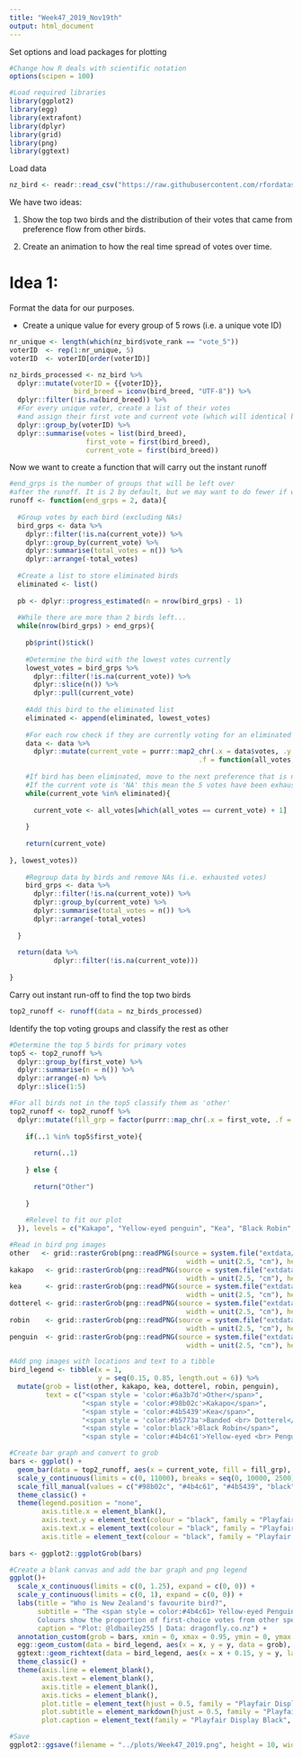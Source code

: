 ```yaml
---
title: "Week47_2019_Nov19th"
output: html_document
---
```


Set options and load packages for plotting

```r

#Change how R deals with scientific notation
options(scipen = 100)

#Load required libraries
library(ggplot2)
library(egg)
library(extrafont)
library(dplyr)
library(grid)
library(png)
library(ggtext)

```

Load data

```r

nz_bird <- readr::read_csv("https://raw.githubusercontent.com/rfordatascience/tidytuesday/master/data/2019/2019-11-19/nz_bird.csv")

```

We have two ideas:

1. Show the top two birds and the distribution of their votes that came from preference flow from other birds.

2. Create an animation to how the real time spread of votes over time.

# Idea 1:

Format the data for our purposes.

- Create a unique value for every group of 5 rows (i.e. a unique vote ID)

```r

nr_unique <- length(which(nz_bird$vote_rank == "vote_5"))
voterID  <- rep(1:nr_unique, 5)
voterID  <- voterID[order(voterID)]

nz_birds_processed <- nz_bird %>% 
  dplyr::mutate(voterID = {{voterID}},
                bird_breed = iconv(bird_breed, "UTF-8")) %>% 
  dplyr::filter(!is.na(bird_breed)) %>% 
  #For every unique voter, create a list of their votes
  #and assign their first vote and current vote (which will identical before runoff)
  dplyr::group_by(voterID) %>% 
  dplyr::summarise(votes = list(bird_breed),
                   first_vote = first(bird_breed),
                   current_vote = first(bird_breed))

```

Now we want to create a function that will carry out the instant runoff

```r

#end_grps is the number of groups that will be left over
#after the runoff. It is 2 by default, but we may want to do fewer if we want to animate the process
runoff <- function(end_grps = 2, data){
  
  #Group votes by each bird (excluding NAs)
  bird_grps <- data %>%
    dplyr::filter(!is.na(current_vote)) %>%
    dplyr::group_by(current_vote) %>% 
    dplyr::summarise(total_votes = n()) %>% 
    dplyr::arrange(-total_votes)
  
  #Create a list to store eliminated birds
  eliminated <- list()
  
  pb <- dplyr::progress_estimated(n = nrow(bird_grps) - 1)
  
  #While there are more than 2 birds left...
  while(nrow(bird_grps) > end_grps){
    
    pb$print()$tick()
    
    #Determine the bird with the lowest votes currently
    lowest_votes = bird_grps %>% 
      dplyr::filter(!is.na(current_vote)) %>% 
      dplyr::slice(n()) %>% 
      dplyr::pull(current_vote)
    
    #Add this bird to the eliminated list
    eliminated <- append(eliminated, lowest_votes)
    
    #For each row check if they are currently voting for an eliminated bird
    data <- data %>% 
      dplyr::mutate(current_vote = purrr::map2_chr(.x = data$votes, .y = data$current_vote,
                                               .f = function(all_votes, current_vote, lowest_votes){
    
    #If bird has been eliminated, move to the next preference that is not eliminated
    #If the current vote is 'NA' this mean the 5 votes have been exhausted
    while(current_vote %in% eliminated){
      
      current_vote <- all_votes[which(all_votes == current_vote) + 1]
      
    }
    
    return(current_vote) 
    
}, lowest_votes))
    
    #Regroup data by birds and remove NAs (i.e. exhausted votes)
    bird_grps <- data %>% 
      dplyr::filter(!is.na(current_vote)) %>% 
      dplyr::group_by(current_vote) %>%
      dplyr::summarise(total_votes = n()) %>%
      dplyr::arrange(-total_votes)
  
  }
  
  return(data %>% 
           dplyr::filter(!is.na(current_vote)))
  
}

```

Carry out instant run-off to find the top two birds

```r

top2_runoff <- runoff(data = nz_birds_processed)

```

Identify the top voting groups and classify the rest as other

```r

#Determine the top 5 birds for primary votes
top5 <- top2_runoff %>% 
  dplyr::group_by(first_vote) %>% 
  dplyr::summarise(n = n()) %>% 
  dplyr::arrange(-n) %>% 
  dplyr::slice(1:5)

#For all birds not in the top5 classify them as 'other'
top2_runoff <- top2_runoff %>% 
  dplyr::mutate(fill_grp = factor(purrr::map_chr(.x = first_vote, .f = ~{
    
    if(..1 %in% top5$first_vote){
      
      return(..1)
      
    } else {
      
      return("Other")
      
    }
    
    #Relevel to fit our plot
  }), levels = c("Kakapo", "Yellow-eyed penguin", "Kea", "Black Robin", "Banded Dotterel", "Other")))

#Read in bird png images
other   <- grid::rasterGrob(png::readPNG(source = system.file("extdata/NZ_birds", "other.png", package = "TidyTuesday", mustWork = TRUE)),
                                            width = unit(2.5, "cm"), height = unit(2.5, "cm"))
kakapo   <- grid::rasterGrob(png::readPNG(source = system.file("extdata/NZ_birds", "kakapo.png", package = "TidyTuesday", mustWork = TRUE)),
                                            width = unit(2.5, "cm"), height = unit(2.5, "cm"))
kea      <- grid::rasterGrob(png::readPNG(source = system.file("extdata/NZ_birds", "kea.png", package = "TidyTuesday", mustWork = TRUE)),
                                            width = unit(2.5, "cm"), height = unit(2.5, "cm"))
dotterel <- grid::rasterGrob(png::readPNG(source = system.file("extdata/NZ_birds", "dotterel.png", package = "TidyTuesday", mustWork = TRUE)),
                                            width = unit(2.5, "cm"), height = unit(2.5, "cm"))
robin    <- grid::rasterGrob(png::readPNG(source = system.file("extdata/NZ_birds", "blackrobin.png", package = "TidyTuesday", mustWork = TRUE)),
                                            width = unit(2.5, "cm"), height = unit(2.5, "cm"))
penguin  <- grid::rasterGrob(png::readPNG(source = system.file("extdata/NZ_birds", "penguin.png", package = "TidyTuesday", mustWork = TRUE)),
                                            width = unit(2.5, "cm"), height = unit(2.5, "cm"))

#Add png images with locations and text to a tibble
bird_legend <- tibble(x = 1,
                      y = seq(0.15, 0.85, length.out = 6)) %>%
  mutate(grob = list(other, kakapo, kea, dotterel, robin, penguin),
         text = c("<span style = 'color:#6a3b7d'>Other</span>",
                  "<span style = 'color:#98b02c'>Kakapo</span>",
                  "<span style = 'color:#4b5439'>Kea</span>",
                  "<span style = 'color:#b5773a'>Banded <br> Dotterel</span>",
                  "<span style = 'color:black'>Black Robin</span>",
                  "<span style = 'color:#4b4c61'>Yellow-eyed <br> Penguin</span>"))

#Create bar graph and convert to grob
bars <- ggplot() +
  geom_bar(data = top2_runoff, aes(x = current_vote, fill = fill_grp), colour = "black", size = 1) +
  scale_y_continuous(limits = c(0, 11000), breaks = seq(0, 10000, 2500), name = "Total votes") +
  scale_fill_manual(values = c("#98b02c", "#4b4c61", "#4b5439", "black", "#b5773a", "#6a3b7d")) +
  theme_classic() +
  theme(legend.position = "none",
        axis.title.x = element_blank(),
        axis.text.y = element_text(colour = "black", family = "Playfair Display Black", size = 15),
        axis.text.x = element_text(colour = "black", family = "Playfair Display Black", size = 18),
        axis.title = element_text(colour = "black", family = "Playfair Display Black", size = 20))
  
bars <- ggplot2::ggplotGrob(bars)

#Create a blank canvas and add the bar graph and png legend
ggplot()+
  scale_x_continuous(limits = c(0, 1.25), expand = c(0, 0)) +
  scale_y_continuous(limits = c(0, 1), expand = c(0, 0)) +
  labs(title = "Who is New Zealand's favourite bird?",
       subtitle = "The <span style = color:#4b4c61> Yellow-eyed Penguin </span> (or Hoiho) beat the  <span style = color:#98b02c> Kakapo </span> to be voted NZ Bird of the Year.<br>
       Colours show the proportion of first-choice votes from other species <br> assigned to the two finalists following the instant run-off.",
       caption = "Plot: @ldbailey255 | Data: dragonfly.co.nz") +
  annotation_custom(grob = bars, xmin = 0, xmax = 0.95, ymin = 0, ymax = 1) +
  egg::geom_custom(data = bird_legend, aes(x = x, y = y, data = grob), grob_fun = "identity") +
  ggtext::geom_richtext(data = bird_legend, aes(x = x + 0.15, y = y, label = text), size = 7, family = "Playfair Display Black") +
  theme_classic() +
  theme(axis.line = element_blank(),
        axis.text = element_blank(),
        axis.title = element_blank(),
        axis.ticks = element_blank(),
        plot.title = element_text(hjust = 0.5, family = "Playfair Display Black", size = 30),
        plot.subtitle = element_markdown(hjust = 0.5, family = "Playfair Display Black", size = 20),
        plot.caption = element_text(family = "Playfair Display Black", size = 12))

#Save
ggplot2::ggsave(filename = "../plots/Week47_2019.png", height = 10, width = 12, dpi = 300, type = "cairo")

```
